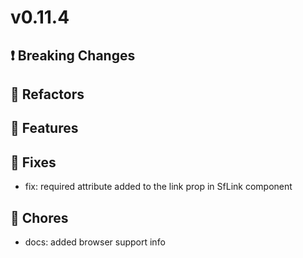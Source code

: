 
<Meta title="Releases/v0.11.x - Latest Minor/v0.11.4 - Latest/Change log" />

# v0.11.4

## ❗ Breaking Changes

## 🔨 Refactors

## 🚀 Features

## 🐛 Fixes
- fix: required attribute added to the link prop in SfLink component

## 🧹 Chores
- docs: added browser support info